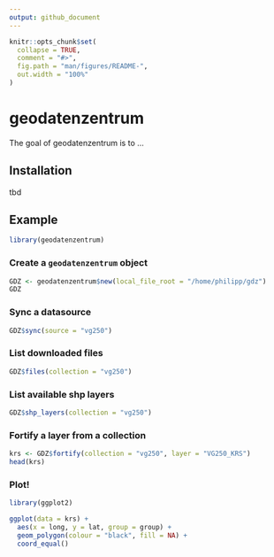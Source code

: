 ```yaml
---
output: github_document
---
```


<!-- README.md is generated from README.Rmd. Please edit that file -->

```r
knitr::opts_chunk$set(
  collapse = TRUE,
  comment = "#>",
  fig.path = "man/figures/README-",
  out.width = "100%"
)
```
# geodatenzentrum

The goal of geodatenzentrum is to ...

## Installation

tbd

## Example

```r
library(geodatenzentrum)
```

### Create a `geodatenzentrum` object

```r
GDZ <- geodatenzentrum$new(local_file_root = "/home/philipp/gdz")
GDZ
```

### Sync a datasource

```r
GDZ$sync(source = "vg250")
```

### List downloaded files

```r
GDZ$files(collection = "vg250")
```

### List available shp layers

```r
GDZ$shp_layers(collection = "vg250")
```

### Fortify a layer from a collection

```r
krs <- GDZ$fortify(collection = "vg250", layer = "VG250_KRS")
head(krs)
```


### Plot!

```r
library(ggplot2)

ggplot(data = krs) + 
  aes(x = long, y = lat, group = group) + 
  geom_polygon(colour = "black", fill = NA) + 
  coord_equal()
```







